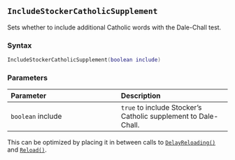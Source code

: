 ::: {.minipage data-latex="{\textwidth}"}
## `IncludeStockerCatholicSupplement`

Sets whether to include additional Catholic words with the Dale-Chall test.

### Syntax {-}

``` .lua
IncludeStockerCatholicSupplement(boolean include)
```

### Parameters {-}

**Parameter** | **Description**
| :-- | :-- |
| `boolean` include | `true` to include Stocker's Catholic supplement to Dale-Chall. |

:::: {.tipsection data-latex=""}
This can be optimized by placing it in between calls to [`DelayReloading()`](#standard-delayreloading) and [`Reload()`](#standard-reload).
::::
:::
